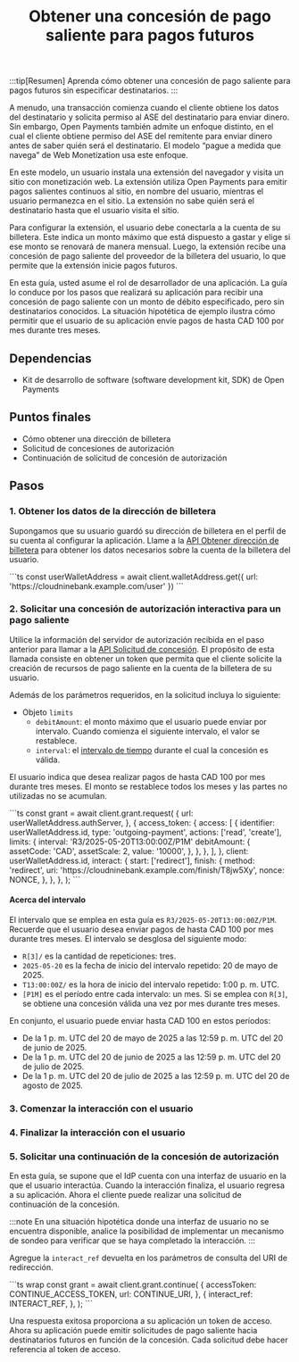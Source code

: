 ﻿---
title: Obtener una concesión de pago saliente para pagos futuros
---


:::tip[Resumen]
Aprenda cómo obtener una concesión de pago saliente para pagos futuros sin especificar destinatarios.
:::

A menudo, una transacción comienza cuando el cliente obtiene los datos del destinatario y solicita permiso al ASE del destinatario para enviar dinero. Sin embargo, Open Payments también admite un enfoque distinto, en el cual el cliente obtiene permiso del ASE del remitente para enviar dinero antes de saber quién será el destinatario. El modelo “pague a medida que navega” de Web Monetization usa este enfoque.

En este modelo, un usuario instala una extensión del navegador y visita un sitio con monetización web. La extensión utiliza Open Payments para emitir pagos salientes continuos al sitio, en nombre del usuario, mientras el usuario permanezca en el sitio. La extensión no sabe quién será el destinatario hasta que el usuario visita el sitio.

Para configurar la extensión, el usuario debe conectarla a la cuenta de su billetera. Este indica un monto máximo que está dispuesto a gastar y elige si ese monto se renovará de manera mensual. Luego, la extensión recibe una concesión de pago saliente del proveedor de la billetera del usuario, lo que permite que la extensión inicie pagos futuros.

En esta guía, usted asume el rol de desarrollador de una aplicación. La guía lo conduce por los pasos que realizará su aplicación para recibir una concesión de pago saliente con un monto de débito especificado, pero sin destinatarios conocidos. La situación hipotética de ejemplo ilustra cómo permitir que el usuario de su aplicación envíe pagos de hasta CAD 100 por mes durante tres meses.

## Dependencias

- <LinkOut href='https://github.com/interledger/open-payments-node/tree/main/packages/open-payments'>Kit de desarrollo de software (software development kit, SDK) de Open Payments</LinkOut>

## Puntos finales

- <LinkOut href='https://openpayments.dev/es/apis/wallet-address-server/operations/get-wallet-address/'>Cómo obtener una dirección de billetera</LinkOut>
- <LinkOut href='https://openpayments.dev/es/apis/auth-server/operations/post-request/'>Solicitud de concesiones de autorización</LinkOut>
- <LinkOut href='https://openpayments.dev/es/apis/auth-server/operations/post-continue/'>Continuación de solicitud de concesión de autorización</LinkOut>

## Pasos

### 1. Obtener los datos de la dirección de billetera

Supongamos que su usuario guardó su dirección de billetera en el perfil de su cuenta al configurar la aplicación. Llame a la [API Obtener dirección de billetera](/es/apis/wallet-address-server/operations/get-wallet-address) para obtener los datos necesarios sobre la cuenta de la billetera del usuario.

<Tabs syncKey="lang">
<TabItem label='TypeScript/JavaScript' icon='seti:javascript'>
  ```ts
  const userWalletAddress = await client.walletAddress.get({
    url: 'https://cloudninebank.example.com/user'
  })
  ```
</TabItem>
</Tabs>

### 2. Solicitar una concesión de autorización interactiva para un pago saliente

Utilice la información del servidor de autorización recibida en el paso anterior para llamar a la [API Solicitud de concesión](/es/apis/auth-server/operations/post-request). El propósito de esta llamada consiste en obtener un token que permita que el cliente solicite la creación de recursos de pago saliente en la cuenta de la billetera de su usuario.

<InteractionReq />

Además de los parámetros requeridos, en la solicitud incluya lo siguiente:

- Objeto `limits`
  - `debitAmount`: el monto máximo que el usuario puede enviar por intervalo. Cuando comienza el siguiente intervalo, el valor se restablece.
  - `interval`: el [intervalo de tiempo](#acerca-del-intervalo) durante el cual la concesión es válida.

El usuario indica que desea realizar pagos de hasta CAD 100 por mes durante tres meses. El monto se restablece todos los meses y las partes no utilizadas no se acumulan.

<Tabs syncKey="lang">
<TabItem label='TypeScript/JavaScript' icon='seti:javascript'>
  ```ts
  const grant = await client.grant.request(
    {
      url: userWalletAddress.authServer,
    },
    {
      access_token: {
        access: [
          {
            identifier: userWalletAddress.id,
            type: 'outgoing-payment',
            actions: ['read', 'create'],
            limits: {
              interval: 'R3/2025-05-20T13:00:00Z/P1M'
              debitAmount: {
                assetCode: 'CAD',
                assetScale: 2,
                value: '10000',
              },
            },
          },
        ],
      },
      client: userWalletAddress.id,
      interact: {
        start: ['redirect'],
        finish: {
          method: 'redirect',
          uri: 'https://cloudninebank.example.com/finish/T8jw5Xy',
          nonce: NONCE,
        },
      },
    },
  );
  ```
</TabItem>
</Tabs>

#### Acerca del intervalo

El intervalo que se emplea en esta guía es `R3/2025-05-20T13:00:00Z/P1M`. Recuerde que el usuario desea enviar pagos de hasta CAD 100 por mes durante tres meses. El intervalo se desglosa del siguiente modo:

- `R[3]/` es la cantidad de repeticiones: tres.
- `2025-05-20` es la fecha de inicio del intervalo repetido: 20 de mayo de 2025.
- `T13:00:00Z/` es la hora de inicio del intervalo repetido: 1:00 p. m. UTC.
- `[P1M]` es el período entre cada intervalo: un mes. Si se emplea con `R[3]`, se obtiene una concesión válida una vez por mes durante tres meses.

En conjunto, el usuario puede enviar hasta CAD 100 en estos períodos:

- De la 1 p. m. UTC del 20 de mayo de 2025 a las 12:59 p. m. UTC del 20 de junio de 2025.
- De la 1 p. m. UTC del 20 de junio de 2025 a las 12:59 p. m. UTC del 20 de julio de 2025.
- De la 1 p. m. UTC del 20 de julio de 2025 a las 12:59 p. m. UTC del 20 de agosto de 2025.

### 3. Comenzar la interacción con el usuario

<StartInteraction />

### 4. Finalizar la interacción con el usuario

<FinishInteraction />

### 5. Solicitar una continuación de la concesión de autorización

En esta guía, se supone que el IdP cuenta con una interfaz de usuario en la que el usuario interactúa. Cuando la interacción finaliza, el usuario regresa a su aplicación. Ahora el cliente puede realizar una solicitud de continuación de la concesión.

:::note
En una situación hipotética donde una interfaz de usuario no se encuentra disponible, analice la posibilidad de implementar un mecanismo de sondeo para verificar que se haya completado la interacción.
:::

Agregue la `interact_ref` devuelta en los parámetros de consulta del URI de redirección.

<Tabs syncKey='lang'>
  <TabItem label='TypeScript/JavaScript' icon='seti:javascript'>
  ```ts wrap
  const grant = await client.grant.continue(
    {
      accessToken: CONTINUE_ACCESS_TOKEN,
      url: CONTINUE_URI,
    },
    {
      interact_ref: INTERACT_REF,
    },
  );
  ```
  </TabItem>
</Tabs>

Una respuesta exitosa proporciona a su aplicación un token de acceso. Ahora su aplicación puede emitir solicitudes de pago saliente hacia destinatarios futuros en función de la concesión. Cada solicitud debe hacer referencia al token de acceso.
